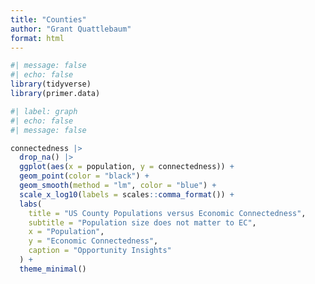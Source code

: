 ```yaml
---
title: "Counties"
author: "Grant Quattlebaum"
format: html
---
```


```r
#| message: false
#| echo: false
library(tidyverse)
library(primer.data)
```




```r
#| label: graph
#| echo: false
#| message: false

connectedness |> 
  drop_na() |>
  ggplot(aes(x = population, y = connectedness)) +
  geom_point(color = "black") +
  geom_smooth(method = "lm", color = "blue") +
  scale_x_log10(labels = scales::comma_format()) +
  labs(
	title = "US County Populations versus Economic Connectedness",
	subtitle = "Population size does not matter to EC",
	x = "Population",
	y = "Economic Connectedness",
	caption = "Opportunity Insights"
  ) +
  theme_minimal()

```


